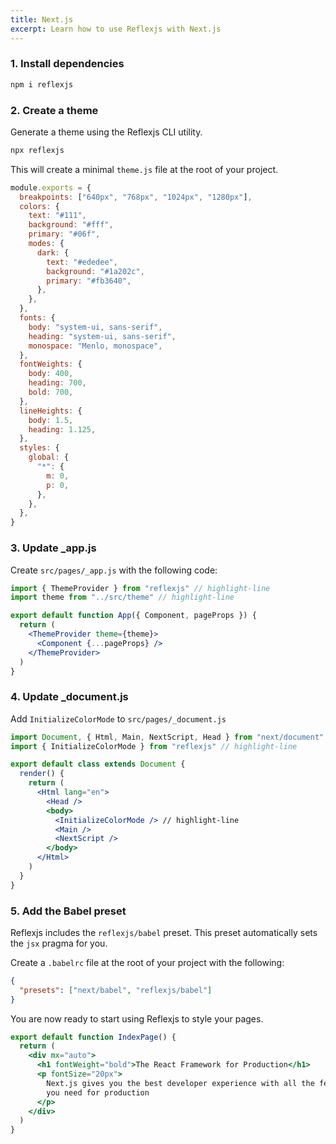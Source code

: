 ```yaml
---
title: Next.js
excerpt: Learn how to use Reflexjs with Next.js
---
```


### 1. Install dependencies

```sh
npm i reflexjs
```

### 2. Create a theme

Generate a theme using the Reflexjs CLI utility.

```sh
npx reflexjs
```

This will create a minimal `theme.js` file at the root of your project.

```js title=theme.js
module.exports = {
  breakpoints: ["640px", "768px", "1024px", "1280px"],
  colors: {
    text: "#111",
    background: "#fff",
    primary: "#06f",
    modes: {
      dark: {
        text: "#ededee",
        background: "#1a202c",
        primary: "#fb3640",
      },
    },
  },
  fonts: {
    body: "system-ui, sans-serif",
    heading: "system-ui, sans-serif",
    monospace: "Menlo, monospace",
  },
  fontWeights: {
    body: 400,
    heading: 700,
    bold: 700,
  },
  lineHeights: {
    body: 1.5,
    heading: 1.125,
  },
  styles: {
    global: {
      "*": {
        m: 0,
        p: 0,
      },
    },
  },
}
```

### 3. Update \_app.js

Create `src/pages/_app.js` with the following code:

```jsx title=src/pages/_app.js
import { ThemeProvider } from "reflexjs" // highlight-line
import theme from "../src/theme" // highlight-line

export default function App({ Component, pageProps }) {
  return (
    <ThemeProvider theme={theme}>
      <Component {...pageProps} />
    </ThemeProvider>
  )
}
```

### 4. Update \_document.js

Add `InitializeColorMode` to `src/pages/_document.js`

```jsx title=src/pages/_document.js
import Document, { Html, Main, NextScript, Head } from "next/document"
import { InitializeColorMode } from "reflexjs" // highlight-line

export default class extends Document {
  render() {
    return (
      <Html lang="en">
        <Head />
        <body>
          <InitializeColorMode /> // highlight-line
          <Main />
          <NextScript />
        </body>
      </Html>
    )
  }
}
```

### 5. Add the Babel preset

Reflexjs includes the `reflexjs/babel` preset. This preset automatically sets the `jsx` pragma for you.

Create a `.babelrc` file at the root of your project with the following:

```json
{
  "presets": ["next/babel", "reflexjs/babel"]
}
```

You are now ready to start using Reflexjs to style your pages.

```jsx title=pages/index.jsx
export default function IndexPage() {
  return (
    <div mx="auto">
      <h1 fontWeight="bold">The React Framework for Production</h1>
      <p fontSize="20px">
        Next.js gives you the best developer experience with all the features
        you need for production
      </p>
    </div>
  )
}
```
